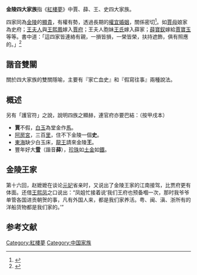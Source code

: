 {{For|'''四大家族'''的其他含义|四大家族}}

'''金陵四大家族'''指《[[紅樓夢|紅樓夢]]》中賈、薛、王、史四大家族。

四家同為[[金陵|金陵]]的[[顯貴|顯貴]]，有權有勢，透過長期的[[權宜婚姻|權宜婚姻]]，關係密切<ref>{{cite news|title=“金陵十二钗”的南京情结|url=http://js.xhby.net/system/2009/03/09/010456207.shtml|accessdate=2013-12-04|newspaper=新华日报报业集团|archive-date=2019-01-21|archive-url=https://web.archive.org/web/20190121011131/http://js.xhby.net/system/2009/03/09/010456207.shtml|dead-url=no}}</ref>。如[[賈母|賈母]]娘家為史府；[[王夫人_(紅樓夢)|王夫人]]與[[王熙鳳|王熙鳳]]嫁入[[賈府|賈府]]；王夫人胞妹[[薛姨妈|王氏]]嫁入薛家；[[薛寶釵|薛寶釵]]嫁給[[賈寶玉|賈寶玉]]等等。書中道：「這四家皆連絡有親，一損皆損，一榮皆榮，扶持遮飾，俱有照應的。」<ref>{{cite news|title=最新研究结论：《红楼梦》中大观园在南京江宁|url=http://www.china.com.cn/chinese/RS/52247.htm|accessdate=2013-12-04|newspaper=中国网|archive-date=2016-03-05|archive-url=https://web.archive.org/web/20160305031921/http://www.china.com.cn/chinese/RS/52247.htm|dead-url=no}}</ref>
==諧音雙關==
關於四大家族的雙關隱喻，主要有『家亡血史』和『假寫往事』兩種說法。

== 概述 ==
另有「護官符」之說，說明四族之顯赫，連官府亦要巴結：（按甲戌本）
* '''賈'''不假，[[白玉|白玉]]為堂金作[[馬|馬]]。
* [[阿房宮|阿房宮]]，三百[[里|里]]，住不下金陵一個'''史'''。
* [[東海|東海]]缺少白玉床，[[龍王|龍王]]請來金陵'''王'''。
* 豐年好大'''[[雪|雪]]'''（諧音'''薛'''），[[珍珠|珍珠]]如[[土|土]][[金|金]]如[[鐵|鐵]]。
==金陵王家==
第十六回，赵嬷嬷在谈论[[贾元春|元妃]]省亲时，又说出了金陵王家的江南接驾，比贾府更有体面。还借[[王熙凤|王熙凤]]之口说出：“凤姐忙接着说‘我们王府也预备嗰一次，那时我爷爷单管各国进贡朝贺的事，凡有外国人来，都是我们家养活。粤、闽、滇、浙所有的洋船货物都是我们家的。’”

==参考文献==
{{reflist}}
[[Category:紅樓夢|Category:紅樓夢]]
[[Category:中国家族|Category:中国家族]]
